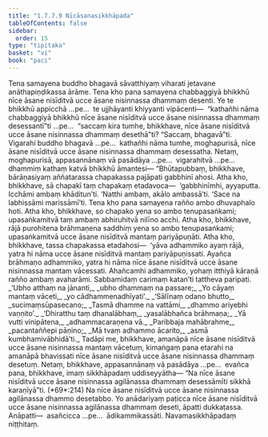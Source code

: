 ```yaml
---
title: "1.7.7.9 Nīcāsanasikkhāpada"
tableOfContents: false
sidebar:
  order: 15
type: "tipitaka"
basket: "vi"
book: "paci"
---
```



<DynamicBreadcrumb />

<Division number="646" book="paci">

<Paragraph number="2045" book="paci">
Tena samayena buddho bhagavā sāvatthiyaṃ viharati jetavane anāthapiṇḍikassa ārāme. Tena kho pana samayena chabbaggiyā bhikkhū nīce āsane nisīditvā ucce āsane nisinnassa dhammaṃ desenti.
</Paragraph>

<Paragraph number="2046" book="paci">
Ye te bhikkhū appicchā …pe…  te ujjhāyanti khiyyanti vipācenti—  “kathañhi nāma chabbaggiyā bhikkhū nīce āsane nisīditvā ucce āsane nisinnassa dhammaṃ desessantī”ti …pe…  “saccaṃ kira tumhe, bhikkhave, nīce āsane nisīditvā ucce āsane nisinnassa dhammaṃ desethā”ti? “Saccaṃ, bhagavā”ti. Vigarahi buddho bhagavā …pe…  kathañhi nāma tumhe, moghapurisā, nīce āsane nisīditvā ucce āsane nisinnassa dhammaṃ desessatha. Netaṃ, moghapurisā, appasannānaṃ vā pasādāya …pe…  vigarahitvā …pe…  dhammiṃ kathaṃ katvā bhikkhū āmantesi—
</Paragraph>

</Division>
<Division number="647" book="paci">

<Paragraph number="2047" book="paci">
“Bhūtapubbaṃ, bhikkhave, bārāṇasiyaṃ aññatarassa chapakassa pajāpati gabbhinī ahosi. Atha kho, bhikkhave, sā chapakī taṃ chapakaṃ etadavoca—  ‘gabbhinīmhi, ayyaputta. Icchāmi ambaṃ khāditun’ti. ‘Natthi ambaṃ, akālo ambassā’ti. ‘Sace na labhissāmi marissāmī’ti. Tena kho pana samayena rañño ambo dhuvaphalo hoti. Atha kho, bhikkhave, so chapako yena so ambo tenupasaṅkami; upasaṅkamitvā taṃ ambaṃ abhiruhitvā nilīno acchi. Atha kho, bhikkhave, rājā purohitena brāhmaṇena saddhiṃ yena so ambo tenupasaṅkami; upasaṅkamitvā ucce āsane nisīditvā mantaṃ pariyāpuṇāti. Atha kho, bhikkhave, tassa chapakassa etadahosi—  ‘yāva adhammiko ayaṃ rājā, yatra hi nāma ucce āsane nisīditvā mantaṃ pariyāpuṇissati. Ayañca brāhmaṇo adhammiko, yatra hi nāma nīce āsane nisīditvā ucce āsane nisinnassa mantaṃ vācessati. Ahañcamhi adhammiko, yohaṃ itthiyā kāraṇā rañño ambaṃ avaharāmi. Sabbamidaṃ carimaṃ katan’ti tattheva paripati.
</Paragraph>

<Paragraph number="2048" type="verses" book="paci">
_‘Ubho atthaṃ na jānanti,_  
_ubho dhammaṃ na passare;_  
_Yo cāyaṃ mantaṃ vāceti,_  
_yo cādhammenadhīyati’._  

</Paragraph>

<Paragraph number="2049" type="verses" book="paci">
_‘Sālīnaṃ odano bhutto,_  
_sucimaṃsūpasecano;_  
_Tasmā dhamme na vattāmi,_  
_dhammo ariyebhi vaṇṇito’._  

</Paragraph>

<Paragraph number="2050" type="verses" book="paci">
_‘Dhiratthu taṃ dhanalābhaṃ,_  
_yasalābhañca brāhmaṇa;_  
_Yā vutti vinipātena,_  
_adhammacaraṇena vā._  

</Paragraph>

<Paragraph number="2051" type="verses" book="paci">
_Paribbaja mahābrahme,_  
_pacantaññepi pāṇino;_  
_Mā tvaṃ adhammo ācarito,_  
_asmā kumbhamivābhidā’ti._  

</Paragraph>

<Paragraph number="2052" book="paci">
Tadāpi me, bhikkhave, amanāpā nīce āsane nisīditvā ucce āsane nisinnassa mantaṃ vācetuṃ, kimaṅgaṃ pana etarahi na amanāpā bhavissati nīce āsane nisīditvā ucce āsane nisinnassa dhammaṃ desetuṃ. Netaṃ, bhikkhave, appasannānaṃ vā pasādāya …pe…  evañca pana, bhikkhave, imaṃ sikkhāpadaṃ uddiseyyātha—
</Paragraph>

<Paragraph number="2053" book="paci">
<Emphasis>“Na nīce āsane nisīditvā ucce āsane nisinnassa agilānassa dhammaṃ desessāmīti sikkhā karaṇīyā”</Emphasis>ti. (*69*:<Emphasis>214</Emphasis>)
</Paragraph>

<Paragraph number="2054" book="paci">
Na nīce āsane nisīditvā ucce āsane nisinnassa agilānassa dhammo desetabbo. Yo anādariyaṃ paṭicca nīce āsane nisīditvā ucce āsane nisinnassa agilānassa dhammaṃ deseti, āpatti dukkaṭassa.
</Paragraph>

<Paragraph number="2055" book="paci">
Anāpatti—  asañcicca …pe…  ādikammikassāti.

</Paragraph>
</Division>

<Paragraph number="2056" type="center" book="paci">
Navamasikkhāpadaṃ niṭṭhitaṃ.
</Paragraph>